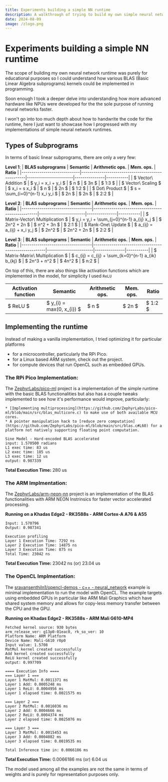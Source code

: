 ```yaml
---
title: Experiments building a simple NN runtime
description: A walkthrough of trying to build my own simple neural network runtime
date: 2024-08-09
image: /zlogo.png
---
```



# Experiments building a simple NN runtime
The scope of building my own neural network runtime was purely for educational purposes
so I could understand how various BLAS (Basic Linear Algebra subprograms) kernels could be implemented in programming.

Soon enough I took a deeper delve into understanding how more advanced hardware like NPUs were developed 
for the the sole purpose of running neural networks faster.

I won't go into too much depth about how to handwrite the code for the runtime, 
here I just want to showcase how I progressed with my implementations of simple neural network runtimes.

## Types of Subprograms

In terms of basic linear subprograms, there are only a very few:

**Level 1**:
| **BLAS subprograms**        | **Semantic**                                     | **Arithmetic ops.**   | **Mem. ops.** | **Ratio** |
|-----------------------------|--------------------------------------------------|-----------------------|---------------|-----------|
| $ Vector\ Addition $        | $ y_i = x_i + y_i $                              | $ n $                 | $ 3n $        | $ 1:3  $  |
| $ Vector\ Scaling $         | $ x_i = s x_i $                                  | $ n $                 | $ 2n $        | $ 1:2  $  |
| $ Dot\ Product $            | $ s = \sum_{i=0}^{n-1} x_i y_i $                 | $ 2n $                | $ 2n $        | $ 2:2  $  |

**Level 2**:
| **BLAS subprograms**              | **Semantic**                                     | **Arithmetic ops.**   | **Mem. ops.** | **Ratio** |
|-----------------------------------|--------------------------------------------------|-----------------------|---------------|-----------|
| $ Matrix-Vector\ Multiplication $ | $ y_i = y_i + \sum_{j=0}^{n-1} a_{ij} x_j $      | $ 2n^2 + 2n $         | $ n^2 + 3n $  | $ 2:1 $   |
| $ Rank-One\ Update $              | $ a_{ij} = a_{ij} + x_i y_j $                    | $ 2n^2 $              | $ 2n^2 + 2n $ | $ 2:2 $   |

**Level 3**:
| **BLAS subprograms**              | **Semantic**                                         | **Arithmetic ops.**   | **Mem. ops.** | **Ratio** |
|-----------------------------------|------------------------------------------------------|-----------------------|---------------|-----------|
| $ Matrix-Matrix\ Multiplication $ | $ c_{ij} = c_{ij} + \sum_{k=0}^{n-1} a_{ik} b_{kj} $ | $ 2n^3 + n^2 $        | $ 4n^2 $      | $ n:2 $   |

On top of this, there are also things like activation functions which are implemented in the model, for simplicity I used `ReLU`

| **Activation function**           | **Semantic**              | **Arithmetic ops.**   | **Mem. ops.** | **Ratio** |
|-----------------------------------|---------------------------|-----------------------|---------------|-----------|
| $ ReLU $                          | $ y_{i} = max(0, x_{i}) $ | $ n $                 | $ 2n $        | $ 1:2  $  |


## Implementing the runtime
Instead of making a vanilla implementation, I tried optimizing it for particular platforms

* for a microcontroller, particularly the RPi Pico.
* for a Linux based ARM system, check out the project.
* for compute devices that run OpenCL such as embedded GPUs.

### The RPi Pico Implementation:
The [ZephyrLabs/pico-ml](https://github.com/ZephyrLabs/pico-ml/) project is a implementation of the simple runtime with the basic BLAS functionalities
but also has a couple tweaks implemented to see how it's performance would improve, particularly:

    * [Implementing multiprocessing](https://github.com/ZephyrLabs/pico-ml/blob/main/src/blas_multicore.c) to make use of both available MCU cores.
    * A pointer manipulation hack to [reduce zero computation](https://github.com/ZephyrLabs/pico-ml/blob/main/src/blas.c#L60) for a platform not natively supporting floating point computation.


```
Sine Model - Hard-encoded BLAS accelerated
input: 1.570500 radians
L1 exec time: 83 us
L2 exec time: 185 us
L3 exec time: 12 us
output: 0.987339
```

**Total Execution Time:** 280 us

### The ARM Implmentation:
The [ZephyrLabs/arm-neon-nn](https://github.com/ZephyrLabs/arm-neon-nn) project is an implementation of the BLAS functionalities with ARM NEON Instrinsics
for faster vector accelerated processing.

**Running on a Khadas Edge2 - RK3588s - ARM Cortex-A A76 & A55**
```
Input: 1.570796
Output: 0.987341

Execution profiling
Layer 1 Execution Time: 7292 ns
Layer 2 Execution Time: 14875 ns
Layer 3 Execution Time: 875 ns
Total Time: 23042 ns
```

**Total Execution Time:** 23042 ns (or) 23.04 us

### The OpenCL Implmentation:
The [sravansenthiln1/opencl-demos - c++ - neural_network](https://github.com/sravansenthiln1/opencl-demos/tree/main/c++/neural_network) example is minimal implementation
to run the model with OpenCL. The example targets using embedded GPUs in particular like ARM Mali Graphics which have shared system memory and allows for copy-less memory transfer
between the CPU and the GPU.

**Running on Khadas Edge2 - RK3588s - ARM Mali G610-MP4**
```
Fetched kernel source: 930 bytes
arm_release_ver: g13p0-01eac0, rk_so_ver: 10
Platform Name: ARM Platform
Device Name: Mali-G610 r0p0
Input value: 1.5708
MatMul kernel created successfully
Add kernel created successfully
ReLU kernel created successfully
output: 0.997709

==== Execution Info ====
=== Layer 1 ===
Layer 1 MatMul: 0.0011371 ms
Layer 1 Add: 0.0005248 ms
Layer 1 ReLU: 0.0004956 ms
Layer 1 elapsed time: 0.0021575 ms

=== Layer 2 ===
Layer 2 MatMul: 0.0016036 ms
Layer 2 Add: 0.0004666 ms
Layer 2 ReLU: 0.0004374 ms
Layer 2 elapsed time: 0.0025076 ms

=== Layer 3 ===
Layer 3 MatMul: 0.0015453 ms
Layer 3 Add: 0.0004082 ms
Layer 3 elapsed time: 0.0019535 ms

Total Inference time in: 0.0066186 ms
```

**Total Execution Time:** 0.0066186 ms (or) 6.04 us

 
<Callout type="info" emoji="i">
The model used among all the examples are not the same in terms of weights and is purely for representation purposes only.
</Callout>